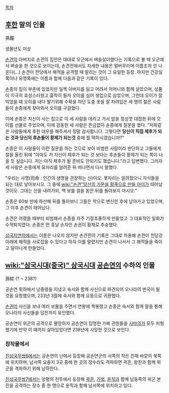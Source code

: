 [[목차]]
== [[후한]] 말의 인물 ==
孫鐘

생몰년도 미상

[[손견]]의 아버지로 손견의 집안은 대대로 오군에서 벼슬살이했다는 기록으로 볼 때 오군에서 벼슬을 한 것으로 보이는데, 손견전에서도 자세한 내용은 얼버무리며 이름조차 안 나온다(…) 손견이 전당에서 해적을 공격할 때 말리는 것이 그 유일한 등장. 하지만 건강실록이나 유명록에는 이름과 함께 다음과 같은 기록이 있다.

손종의 집이 부춘에 있었지만 일찍 아버지를 잃고 어려서 어머니와 함께 살았으며, 성품이 지극히 효성스러웠고 흉작이 들자 오이를 심어 생업으로 삼았으며, 그런데 오이가 잘 익었을 때 오이를 내다 팔기위해 수확을 하던 도중 옷을 잘 차려입은 세 명의 젊은 사람들이 손종에게 찾아와서 오이를 구걸했다.

이에 손종은 자신이 사는 집으로 이 세 사람을 데리고 가서 밥을 정성껏 대접한 뒤에 오이를 선물로 주었으며, 이에 감동한 세 사람은 뜬금없이 손종에게 질문을 했다. "저희같은 사람들에게 후한 대우를 해주셔서 정말 감사합니다. 그렇다면 '''당신이 직접 제후가 되는 것과 당신의 후손들이 황제가 되는것''' 중에 뭘 택하시겠습니까?"

손종은 이 사람들이 이런 질문을 하는 것으로 보아 비범한 사람이라 판단하고 그들에게 절을 올린 뒤에 "아마도 저 자신이 제후가 되는 것 보다는 후손들이 황제가 되는 쪽이 나을 듯 싶습니다. 저는 아직 제후가 될 준비도 안되기도 했습니다."라고 답변했다. 그러자 세 사람은 손종에게 묘자리를 알려준 뒤 떠나면서 다시 말했다. 

"우리는 사명(司命 : 인간의 생명을 관장하는 신)이오. 묫자리는 알려줬으니 자식들을 되는 대로 낳아보시오. 그 중에 [[wiki:"손견"당신의 가문을 황족으로 만들 아이]]가 태어날 것이오. 그대는 산을 내려가되, 백 보를 걸을 동안 뒤를 돌아보지 마시오."

손종은 60보 만에 하산해 뒤를 돌아보니 그들은 학으로 변신한 후에 날아가고 있었으며, 그 이후 손견이 태어났다.

손견은 어렸을 때부터 비범해서 손종을 자주 기절초풍하게 만들었고 그 대표적인 일화가 수적퇴치였다. 손종은 먼 훗날 손자인 손권이 황제로 추숭했다.

[[삼국지연의]]에서는 이름은 나오지 않지만 손견전의 기록은 그대로 차용해 손견이 전당강 아래에 해적을 사로잡을 수 있다고 하자 이를 말렸지만 손견이 나서서 그 해적들을 죽이고 달아나게 만들었다.

== [[wiki:"삼국시대(중국)" 삼국시대]] [[공손연]]의 수하의 인물 ==
孫綜
(? ~ 238?)

공손연 휘하에서 낭중령을 지냈고 숙서와 함께 사신으로 파견되어 오나라의 번국이 될 것을 요청했으며, 233년 3월에 숙서와 함께 요동으로 귀환했다.

[[손권]]이 사신을 보내 여러 보물을 주면서 연왕에 책봉했고 손종은 숙서와 함께 말을 통해 오나라의 사신들을 답진까지 유인했다.

공손연이 위군의 공격으로 멸망하자 공손연이 임명한 가짜 관원들을 [[사마의]]가 모두 처형했기에 만약 이 때까지 살아있었다면 238년에 사망한 것으로 보인다.

=== 창작물에서 ===
[[진삼국무쌍6]]에서는 공손연의 난에서 등장해 공손연군의 서쪽의 작은 진채 바깥의 북쪽에 위치하며, 남서쪽 요충지 3곳 중에 한 곳의 장수라도 격파하면 곽흔, 왕찬과 함께 위군을 격파하기 위해 남하한다.

[[진삼국무쌍7]]에서는 양평의 전투에서 등장해 [[곽흔]], [[가범]], [[윤직]]과 함께 남동쪽의 위군 본진을 공격하는 장수 중 한 명으로 윤직과 함께 남서쪽에 위치하고 있다.
